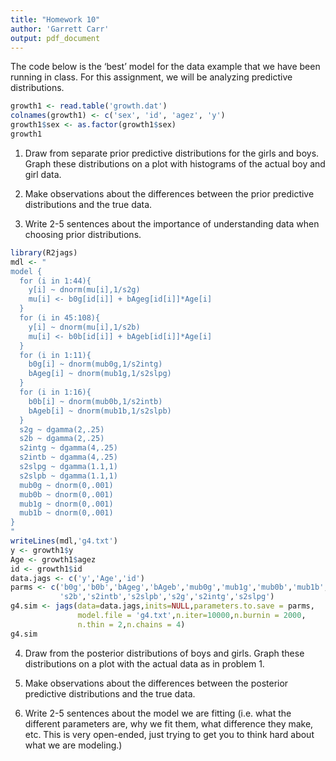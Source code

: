 ```yaml
---
title: "Homework 10"
author: 'Garrett Carr'
output: pdf_document
---
```


The code below is the 'best' model for the data example that we have been running in class. For this assignment, we will be analyzing predictive distributions. 

```r
growth1 <- read.table('growth.dat')
colnames(growth1) <- c('sex', 'id', 'agez', 'y')
growth1$sex <- as.factor(growth1$sex)
growth1
```

1. Draw from separate prior predictive distributions for the girls and boys. Graph these distributions on a plot with histograms of the actual boy and girl data.

2. Make observations about the differences between the prior predictive distributions and the true data.

3. Write 2-5 sentences about the importance of understanding data when choosing prior distributions.

```r
library(R2jags)
mdl <- "
model {
  for (i in 1:44){
    y[i] ~ dnorm(mu[i],1/s2g)
    mu[i] <- b0g[id[i]] + bAgeg[id[i]]*Age[i]
  }
  for (i in 45:108){
    y[i] ~ dnorm(mu[i],1/s2b)
    mu[i] <- b0b[id[i]] + bAgeb[id[i]]*Age[i]
  }
  for (i in 1:11){
    b0g[i] ~ dnorm(mub0g,1/s2intg)
    bAgeg[i] ~ dnorm(mub1g,1/s2slpg)
  }
  for (i in 1:16){
    b0b[i] ~ dnorm(mub0b,1/s2intb)
    bAgeb[i] ~ dnorm(mub1b,1/s2slpb)
  }
  s2g ~ dgamma(2,.25)
  s2b ~ dgamma(2,.25)
  s2intg ~ dgamma(4,.25)
  s2intb ~ dgamma(4,.25)
  s2slpg ~ dgamma(1.1,1)
  s2slpb ~ dgamma(1.1,1)
  mub0g ~ dnorm(0,.001)
  mub0b ~ dnorm(0,.001)
  mub1g ~ dnorm(0,.001)
  mub1b ~ dnorm(0,.001)
}
"
writeLines(mdl,'g4.txt')
y <- growth1$y
Age <- growth1$agez
id <- growth1$id
data.jags <- c('y','Age','id')
parms <- c('b0g','b0b','bAgeg','bAgeb','mub0g','mub1g','mub0b','mub1b',
           's2b','s2intb','s2slpb','s2g','s2intg','s2slpg')
g4.sim <- jags(data=data.jags,inits=NULL,parameters.to.save = parms,
               model.file = 'g4.txt',n.iter=10000,n.burnin = 2000,
               n.thin = 2,n.chains = 4)
g4.sim

```

4. Draw from the posterior distributions of boys and girls. Graph these distributions on a plot with the actual data as in problem 1.

5. Make observations about the differences between the posterior predictive distributions and the true data.

6. Write 2-5 sentences about the model we are fitting (i.e. what the different parameters are, why we fit them, what difference they make, etc. This is very open-ended, just trying to get you to think hard about what we are modeling.)

